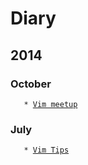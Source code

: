 = Diary =

== 2014 ==

=== October ===
    * [[2014-10-27|Vim meetup]]

=== July ===
    * [[2014-07-16|Vim Tips]]

